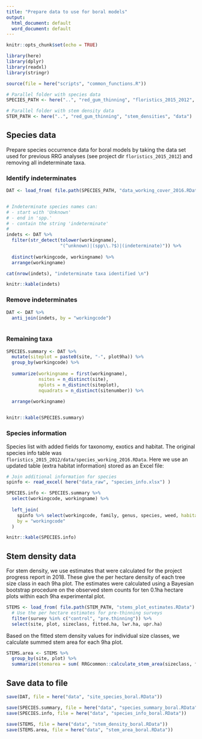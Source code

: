 ```yaml
---
title: "Prepare data to use for boral models"
output:
  html_document: default
  word_document: default
---
```


```r
knitr::opts_chunk$set(echo = TRUE)

library(here)
library(dplyr)
library(readxl)
library(stringr)

source(file = here("scripts", "common_functions.R"))

# Parallel folder with species data
SPECIES_PATH <- here("..", "red_gum_thinning", "floristics_2015_2012", "data")

# Parallel folder with stem density data
STEM_PATH <- here("..", "red_gum_thinning", "stem_densities", "data")

```

## Species data

Prepare species occurrence data for boral models by taking the data set used for previous RRG analyses (see project dir `floristics_2015_2012`) and removing all indeterminate taxa.

### Identify indeterminates

```r

DAT <- load_from( file.path(SPECIES_PATH, "data_working_cover_2016.RData") )


# Indeterminate species names can:
# - start with 'Unknown' 
# - end in 'spp.'
# - contain the string 'indeterminate'
#
indets <- DAT %>%
  filter(str_detect(tolower(workingname), 
                    "(^unknown)|(spp\\.?$)|(indeterminate)")) %>%
  
  distinct(workingcode, workingname) %>%
  arrange(workingname)

cat(nrow(indets), "indeterminate taxa identified \n")

knitr::kable(indets)

```


### Remove indeterminates

```r

DAT <- DAT %>%
  anti_join(indets, by = "workingcode")
  
```


### Remaining taxa

```r

SPECIES.summary <- DAT %>%
  mutate(siteplot = paste0(site, "-", plot9ha)) %>%
  group_by(workingcode) %>%
  
  summarize(workingname = first(workingname),
            nsites = n_distinct(site),
            nplots = n_distinct(siteplot),
            nquadrats = n_distinct(sitenumber)) %>%
  
  arrange(workingname)


knitr::kable(SPECIES.summary)

```


### Species information

Species list with added fields for taxonomy, exotics and habitat. The original species info table was `floristics_2015_2012/data/species_working_2016.RData`. Here we use an updated table (extra habitat information) stored as an Excel file:

```r

# Join additional information for species
spinfo <- read_excel( here("data_raw", "species_info.xlsx") )

SPECIES.info <- SPECIES.summary %>%
  select(workingcode, workingname) %>%
  
  left_join(
    spinfo %>% select(workingcode, family, genus, species, weed, habitat = habitat_updated),
    by = "workingcode"
  )

knitr::kable(SPECIES.info)

```


## Stem density data

For stem density, we use estimates that were calculated for the project progress report in 2018. These give the per hectare density of each tree size class in each 9ha plot. The estimates were calculated using a Bayesian bootstrap procedure on the observed stem counts for ten 0.1ha hectare plots within each 9ha experimental plot.

```r

STEMS <- load_from( file.path(STEM_PATH, "stems_plot_estimates.RData") ) %>%
  # Use the per hectare estimates for pre-thinning surveys
  filter(survey %in% c("control", "pre.thinning")) %>%
  select(site, plot, sizeclass, fitted.ha, lwr.ha, upr.ha)

```

Based on the fitted stem density values for individual size classes, we calculate summed stem area for each 9ha plot.

```r

STEMS.area <- STEMS %>%
  group_by(site, plot) %>%
  summarize(stemarea = sum( RRGcommon::calculate_stem_area(sizeclass, fitted.ha) ) )

```


## Save data to file

```r

save(DAT, file = here("data", "site_species_boral.RData"))

save(SPECIES.summary, file = here("data", "species_summary_boral.RData"))
save(SPECIES.info, file = here("data", "species_info_boral.RData"))

save(STEMS, file = here("data", "stem_density_boral.RData"))
save(STEMS.area, file = here("data", "stem_area_boral.RData"))

```

